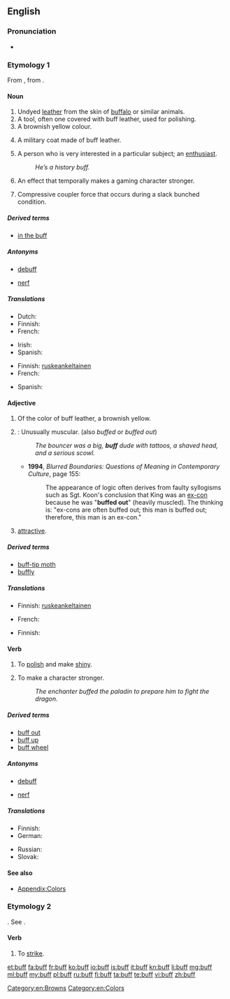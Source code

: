 {{wikipedia|dab=buff}}
{{also|BUFF}}
==English==

===Pronunciation===
* {{rhymes|ʌf}}

===Etymology 1===
From {{term|buffe||lang=en|leather}}, from {{etyl|frm|en}} {{term|buffle||lang=frm|[[buffalo]]}}.

====Noun====
{{en-noun}}

# Undyed [[leather]] from the skin of [[buffalo]] or similar animals.
# A tool, often one covered with buff leather, used for polishing.
# A brownish yellow colour.
#: {{color panel|F0DC82}}
# A military coat made of buff leather.
# {{context|informal|lang=en}} A person who is very interested in a particular subject; an [[enthusiast]].
#: ''He’s a history buff.''
# {{context|gaming|lang=en}} An effect that temporally makes a gaming character stronger.
# {{context|rail transport|lang=en}} Compressive coupler force that occurs during a slack bunched condition.

=====Derived terms=====
* [[in the buff]]

=====Antonyms=====
* {{sense|video games}} [[debuff]]
* {{sense|video games}} [[nerf]]

=====Translations=====
{{trans-top|a person who is very interested in a particular subject}}
* Dutch: {{t+|nl|liefhebber}}
* Finnish: {{t-|fi|friikki}}
* French: {{t+|fr|mordu}}
{{trans-mid}}
* Irish: {{t-|ga|díograiseoir|m}}
* Spanish: {{t+|es|aficionado|m}}
{{trans-bottom}}

{{trans-top|A brownish yellow colour}}
* Finnish: [[ruskeankeltainen]]
* French: {{t+|fr|chamois}}
{{trans-mid}}
* Spanish: {{t-|es|color del ante}}
{{trans-bottom}}

====Adjective====
{{en-adj|er|more}}

# Of the color of buff leather, a brownish yellow.
# {{context|bodybuilding|lang=en}}: Unusually muscular. (also ''buffed'' or ''buffed out'')
#: ''The bouncer was a big, '''buff''' dude with tattoos, a shaved head, and a serious scowl.''
#* '''1994''', ''Blurred Boundaries: Questions of Meaning in Contemporary Culture'', page 155:
#*: The appearance of logic often derives from faulty syllogisms such as Sgt. Koon's conclusion that King was an [[ex-con]] because he was "'''buffed out'''" (heavily muscled). The thinking is: "ex-cons are often buffed out; this man is buffed out; therefore, this man is an ex-con."
# {{context|slang|lang=en}} [[attractive]].

=====Derived terms=====
* [[buff-tip moth]]
* [[buffly]]

=====Translations=====
{{trans-top|Of the color of buff leather, a brownish yellow}}
* Finnish: [[ruskeankeltainen]]
{{trans-mid}}
* French: {{t+|fr|chamois}}
{{trans-bottom}}

{{trans-top|Unusually muscular}}
* Finnish: {{t+|fi|lihaksikas}}
{{trans-mid}}
{{trans-bottom}}

{{trans-top|Good looking}}
{{trans-mid}}
{{trans-bottom}}

====Verb====
{{en-verb}}

# To [[polish]] and make [[shiny]].
# {{context|gaming|lang=en}} To make a character stronger.
#: ''The enchanter buffed the paladin to prepare him to fight the dragon.''

=====Derived terms=====
* [[buff out]]
* [[buff up]]
* [[buff wheel]]

=====Antonyms=====
* {{sense|video games}} [[debuff]]
* {{sense|video games}} [[nerf]]

=====Translations=====
{{trans-top|To polish and make shiny}}
* Finnish: {{t+|fi|kiillottaa}}
* German: {{t+|de|polieren}}
{{trans-mid}}
* Russian: {{t+|ru|полировать}}
* Slovak: {{t-|sk|vyleštiť}} {{t-|sk|vyblýskať}}
{{trans-bottom}}

====See also====
* [[Appendix:Colors]]

[[Category:en:Browns]]
[[Category:en:Colors]]

===Etymology 2===
{{etyl|fro}} {{term|bufer|lang=fro||to cuff, buffet}}. See {{term|buffet|lang=en||a blow}}.

====Verb====
{{en-verb}}

# To [[strike]].
#: {{rfquotek|Ben Jonson}}

[[et:buff]]
[[fa:buff]]
[[fr:buff]]
[[ko:buff]]
[[io:buff]]
[[is:buff]]
[[it:buff]]
[[kn:buff]]
[[li:buff]]
[[mg:buff]]
[[ml:buff]]
[[my:buff]]
[[pl:buff]]
[[ru:buff]]
[[fi:buff]]
[[ta:buff]]
[[te:buff]]
[[vi:buff]]
[[zh:buff]]